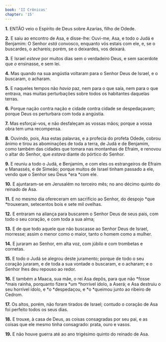 ```yaml
---
book: 'II Crônicas'
chapter: '15'
---
```


**1.** ENTÃO veio o Espírito de Deus sobre Azarias, filho de Odede.

**2.** E saiu ao encontro de Asa, e disse-lhe: Ouvi-me, Asa, e todo o Judá e Benjamim: O Senhor *está* convosco, enquanto vós estais com ele, e, se o buscardes, o achareis; porém, se o deixardes, vos deixará.

**3.** E Israel *esteve* por muitos dias sem o verdadeiro Deus, e sem sacerdote que *o* ensinasse, e sem lei.

**4.** Mas quando na sua angústia voltaram para o Senhor Deus de Israel, e o buscaram, o acharam.

**5.** E naqueles tempos não *havia* paz, nem para o que saía, nem para o que entrava, mas muitas perturbações sobre todos os habitantes daquelas terras.

**6.** Porque nação contra nação e cidade contra cidade se despedaçavam; porque Deus os perturbara com toda a angústia.

**7.** Mas esforçai-vos, e não desfaleçam as vossas mãos; porque a vossa obra tem uma recompensa.

**8.** Ouvindo, pois, Asa estas palavras, e a profecia do profeta Odede, cobrou ânimo e tirou as abominações de toda a terra, de Judá e de Benjamim, como também das cidades que tomara nas montanhas de Efraim, e renovou o altar do Senhor, que *estava* diante do pórtico do Senhor.

**9.** E reuniu a todo o Judá, e Benjamim, e com eles os estrangeiros de Efraim e Manassés, e de Simeão; porque muitos de Israel tinham passado a ele, vendo que o Senhor seu Deus *era *com ele.

**10.** E ajuntaram-se em Jerusalém no terceiro mês; no ano décimo quinto do reinado de Asa.

**11.** E no mesmo dia ofereceram em sacrifício ao Senhor, do despojo *que *trouxeram, setecentos bois e sete mil ovelhas.

**12.** E entraram na aliança para buscarem o Senhor Deus de seus pais, com todo o seu coração, e com toda a sua alma;

**13.** E de que todo aquele que não buscasse ao Senhor Deus de Israel, morresse; assim o menor como o maior, tanto o homem como a mulher.

**14.** E juraram ao Senhor, em alta voz, com júbilo e com trombetas e cornetas.

**15.** E todo o Judá se alegrou deste juramento; porque de todo o seu coração juraram, e de toda a sua vontade o buscaram, e o acharam; e o Senhor lhes deu repouso ao redor.

**16.** E também a Maaca, sua mãe, o rei Asa depôs, para que não *fosse *mais rainha, porquanto fizera *um *horrível ídolo, a Aserá; e Asa destruiu o seu horrível ídolo, e *o *despedaçou, e *o *queimou junto ao ribeiro de Cedrom.

**17.** Os altos, porém, não foram tirados de Israel; contudo o coração de Asa foi perfeito todos os seus dias.

**18.** E trouxe, à casa de Deus, as coisas consagradas por seu pai, e as coisas que ele mesmo tinha consagrado: prata, ouro e vasos.

**19.** E não houve guerra até ao ano trigésimo quinto do reinado de Asa.